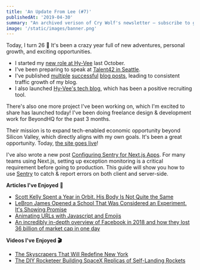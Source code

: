 ```yaml
---
title: 'An Update From Lee (#7)'
publishedAt: '2019-04-30'
summary: "An archived verison of Cry Wolf's newsletter – subscribe to get early access."
image: '/static/images/banner.png'
---
```


Today, I turn 26 🥳 It's been a crazy year full of new adventures,
personal growth, and exciting opportunities.

- I started my [new role at Hy-Vee](/blog/joining-hy-vee) last October.
- I've been preparing to speak at [Talent42 in Seattle](https://www.talent42.com/agenda/speakers/425777).
- I've published [multiple](/blog/benefits-i-care-about-in-2019) [successful](/blog/technical-recruiting-is-broken) [blog posts](/blog), leading to consistent traffic growth of my blog.
- I also launched [Hy-Vee's tech blog](https://medium.com/hy-vee-engineering), which has been a positive recruiting tool.

There's also one more project I've been working on, which I'm excited to share has launched today!
I've been doing freelance design & development work for BeyondHQ for the past 3 months.

Their mission is to expand tech-enabled economic opportunity beyond Silicon Valley, which directly aligns with my own goals.
It's been a great opportunity. Today, [the site goes live](http://beyondhq.co/)!

I've also wrote a new post [Configuring Sentry for Next.js Apps](/blog/configuring-sentry-for-nextjs-apps/).
For many teams using Next.js, setting up exception monitoring is a critical requirement before going to production.
This guide will show you how to use [Sentry](https://sentry.io/) to catch & report errors on both client and server-side.

**Articles I've Enjoyed** 📝

- [Scott Kelly Spent a Year in Orbit. His Body Is Not Quite the Same](https://www.nytimes.com/2019/04/11/science/scott-mark-kelly-twins-space-nasa.html)
- [LeBron James Opened a School That Was Considered an Experiment. It's Showing Promise](https://www.nytimes.com/2019/04/12/education/lebron-james-school-ohio.html)
- [Animating URLs with Javascript and Emojis](http://matthewrayfield.com/articles/animating-urls-with-javascript-and-emojis/)
- [An incredibly in-depth overview of Facebook in 2018 and how they lost 36 billion of market cap in one day](https://www.wired.com/story/facebook-mark-zuckerberg-15-months-of-fresh-hell/)

**Videos I've Enjoyed 🎬**

- [The Skyscrapers That Will Redefine New York](https://www.youtube.com/watch?v=rMAeg2frd8A)
- [The DIY Rocketeer Building SpaceX Replicas of Self-Landing Rockets](https://www.youtube.com/watch?v=xvtzKox3QYg)
